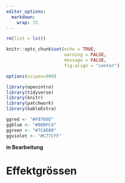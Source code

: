 ```yaml
---
editor_options: 
  markdown: 
    wrap: 72
---
```


```r
rm(list = ls())

knitr::opts_chunk$set(echo = TRUE, 
                      warning = FALSE, 
                      message = FALSE,
                      fig.align = "center")

options(scipen=999)

library(openintro)
library(tidyverse)
library(knitr)
library(patchwork)
library(kableExtra)

ggred <- "#F8766D"
ggblue <- "#00BFC4"
ggreen <- "#7CAE00"
ggviolet <- "#C77CFF"
```

**in Bearbeitung**

# Effektgrössen
